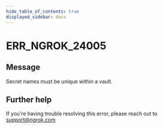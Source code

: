 ```yaml
---
hide_table_of_contents: true
displayed_sidebar: docs
---
```



# ERR_NGROK_24005

## Message

Secret names must be unique within a vault.

<ErrorDetails error="err_ngrok_24005" />

## Further help

If you're having trouble resolving this error, please reach out to [support@ngrok.com](mailto:support@ngrok.com?subject=Help%20with%20ERR_NGROK_24005)
